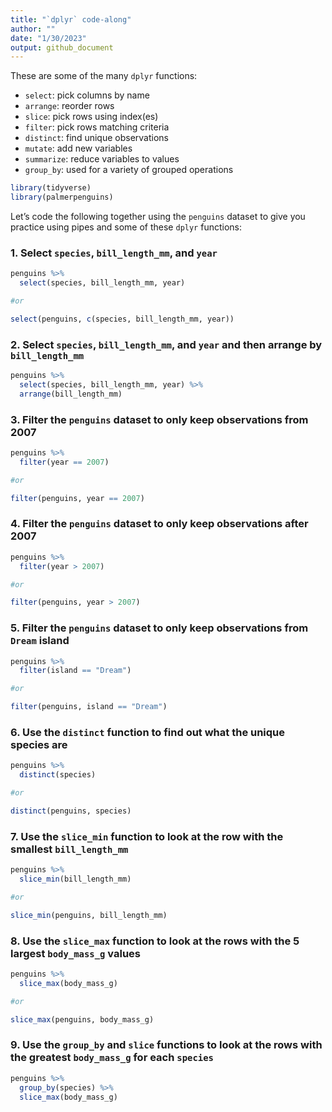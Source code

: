 ```yaml
---
title: "`dplyr` code-along"
author: ""
date: "1/30/2023"
output: github_document
---
```


These are some of the many `dplyr` functions:

- `select`: pick columns by name
- `arrange`: reorder rows
- `slice`: pick rows using index(es)
- `filter`: pick rows matching criteria
- `distinct`: find unique observations
- `mutate`: add new variables
- `summarize`: reduce variables to values
- `group_by`: used for a variety of grouped operations

```r
library(tidyverse)
library(palmerpenguins)
```

Let's code the following together using the `penguins` dataset to give you practice using pipes and some of these `dplyr` functions:

### 1. Select `species`, `bill_length_mm`, and `year`
```r
penguins %>%
  select(species, bill_length_mm, year)

#or

select(penguins, c(species, bill_length_mm, year))
```

### 2. Select `species`, `bill_length_mm`, and `year` and then arrange by `bill_length_mm`
```r
penguins %>%
  select(species, bill_length_mm, year) %>%
  arrange(bill_length_mm)
```

### 3. Filter the `penguins` dataset to only keep observations from 2007
```r
penguins %>%
  filter(year == 2007)

#or

filter(penguins, year == 2007)
```

### 4. Filter the `penguins` dataset to only keep observations after 2007
```r
penguins %>%
  filter(year > 2007)

#or

filter(penguins, year > 2007)
```

### 5. Filter the `penguins` dataset to only keep observations from `Dream` island
```r
penguins %>%
  filter(island == "Dream")

#or

filter(penguins, island == "Dream")
```

### 6. Use the `distinct` function to find out what the unique species are
```r
penguins %>%
  distinct(species)

#or

distinct(penguins, species)
```

### 7. Use the `slice_min` function to look at the row with the smallest `bill_length_mm` 
```r
penguins %>%
  slice_min(bill_length_mm)

#or

slice_min(penguins, bill_length_mm)
```

### 8. Use the `slice_max` function to look at the rows with the 5 largest `body_mass_g` values
```r
penguins %>%
  slice_max(body_mass_g)

#or

slice_max(penguins, body_mass_g)
```

### 9. Use the `group_by` and `slice` functions to look at the rows with the greatest `body_mass_g` for each `species`
```r
penguins %>%
  group_by(species) %>%
  slice_max(body_mass_g)
```

